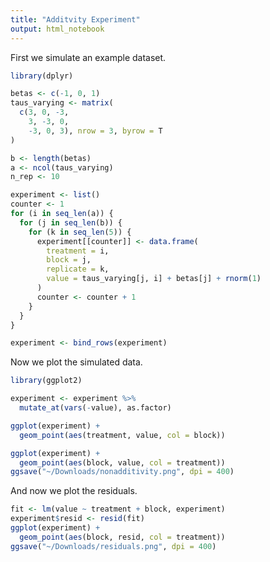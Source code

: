 ```yaml
---
title: "Additvity Experiment"
output: html_notebook
---
```


First we simulate an example dataset.

```r
library(dplyr)

betas <- c(-1, 0, 1)
taus_varying <- matrix(
  c(3, 0, -3,
    3, -3, 0,
    -3, 0, 3), nrow = 3, byrow = T
)

b <- length(betas)
a <- ncol(taus_varying)
n_rep <- 10

experiment <- list()
counter <- 1
for (i in seq_len(a)) {
  for (j in seq_len(b)) {
    for (k in seq_len(5)) {
      experiment[[counter]] <- data.frame(
        treatment = i,
        block = j,
        replicate = k,
        value = taus_varying[j, i] + betas[j] + rnorm(1)
      )
      counter <- counter + 1
    }
  }
}

experiment <- bind_rows(experiment)
```

Now we plot the simulated data.


```r
library(ggplot2)

experiment <- experiment %>%
  mutate_at(vars(-value), as.factor)

ggplot(experiment) +
  geom_point(aes(treatment, value, col = block))

ggplot(experiment) +
  geom_point(aes(block, value, col = treatment))
ggsave("~/Downloads/nonadditivity.png", dpi = 400)
```

And now we plot the residuals.

```r
fit <- lm(value ~ treatment + block, experiment)
experiment$resid <- resid(fit)
ggplot(experiment) +
  geom_point(aes(block, resid, col = treatment))
ggsave("~/Downloads/residuals.png", dpi = 400)
```
